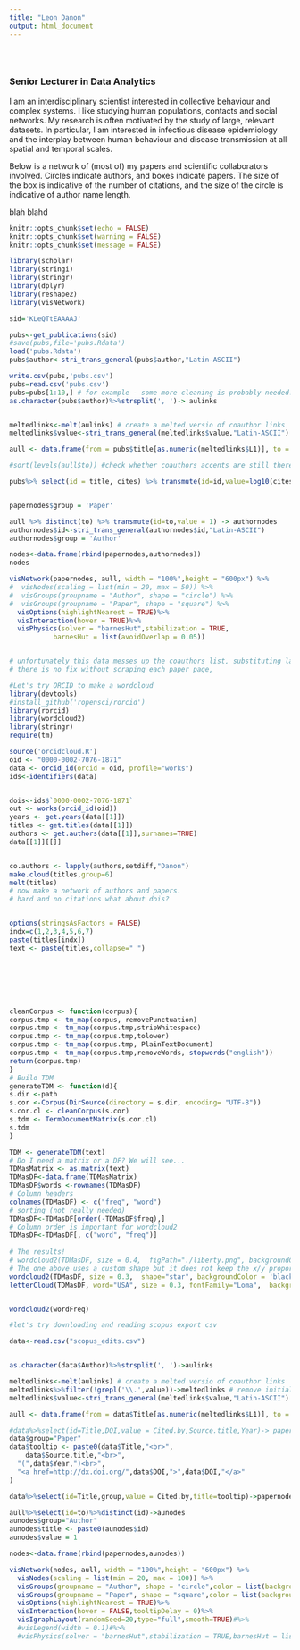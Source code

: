 ```yaml
---
title: "Leon Danon"
output: html_document
---
```


<style type="text/css">
.title {
  display: none;
}

#getting-started img {
  margin-right: 10px;
}

</style>

<div class="row" style="padding-top: 30px;">
<div class="col-sm-6">

### Senior Lecturer in Data Analytics {style="padding-top: 0px;"}

I am an interdisciplinary scientist interested in collective behaviour and complex systems. I like studying human populations, contacts and social networks. My research is often motivated by the study of large, relevant datasets. In particular, I am interested in infectious disease epidemiology and the interplay between human behaviour and disease transmission at all spatial and temporal scales. 

Below is a network of (most of)  my papers and scientific collaborators involved. Circles indicate authors, and boxes indicate papers. The size of the box is indicative of the number of citations, and the size of the circle is indicative of author name length. 

<!--/div-->
<!--<div class="col-sm-6"-->


blah blahd
<!--[](images/RMarkdownOutputFormats.png)-->
<!-- comment -->
```r
knitr::opts_chunk$set(echo = FALSE)
knitr::opts_chunk$set(warning = FALSE)
knitr::opts_chunk$set(message = FALSE)
```
```r
library(scholar)
library(stringi)
library(stringr)
library(dplyr)
library(reshape2)
library(visNetwork)
```
```r

sid='KLeQTtEAAAAJ'

pubs<-get_publications(sid)
#save(pubs,file='pubs.Rdata')
load('pubs.Rdata')
pubs$author<-stri_trans_general(pubs$author,"Latin-ASCII")

write.csv(pubs,'pubs.csv')
pubs=read.csv('pubs.csv')
pubs=pubs[1:10,] # for example - some more cleaning is probably needed!!
as.character(pubs$author)%>%strsplit(', ')-> aulinks


meltedlinks<-melt(aulinks) # create a melted versio of coauthor links
meltedlinks$value<-stri_trans_general(meltedlinks$value,"Latin-ASCII") # get rid of annoying accents

aull <- data.frame(from = pubs$title[as.numeric(meltedlinks$L1)], to = meltedlinks$value) # make link list for authors

#sort(levels(aull$to)) #check whether coauthors accents are still there or have been removed. 

pubs%>% select(id = title, cites) %>% transmute(id=id,value=log10(cites)+1)->papernodes


papernodes$group = 'Paper'

aull %>% distinct(to) %>% transmute(id=to,value = 1) -> authornodes
authornodes$id<-stri_trans_general(authornodes$id,"Latin-ASCII")
authornodes$group = 'Author'

nodes<-data.frame(rbind(papernodes,authornodes))
nodes

visNetwork(papernodes, aull, width = "100%",height = "600px") %>%
#  visNodes(scaling = list(min = 20, max = 50)) %>%
#  visGroups(groupname = "Author", shape = "circle") %>%
#  visGroups(groupname = "Paper", shape = "square") %>%
  visOptions(highlightNearest = TRUE)%>% 
  visInteraction(hover = TRUE)%>%
  visPhysics(solver = "barnesHut",stabilization = TRUE,
           barnesHut = list(avoidOverlap = 0.05))


# unfortunately this data messes up the coauthors list, substituting large coauthor list with "..." annoying!
# there is no fix without scraping each paper page,
```

```r
#Let's try ORCID to make a wordcloud
library(devtools)
#install_github('ropensci/rorcid')
library(rorcid)
library(wordcloud2)
library(stringr)
require(tm)

source('orcidcloud.R')
oid <- "0000-0002-7076-1871"
data <- orcid_id(orcid = oid, profile="works")
ids<-identifiers(data)


dois<-ids$`0000-0002-7076-1871`
out <- works(orcid_id(oid))
years <- get.years(data[[1]])
titles <- get.titles(data[[1]])
authors <- get.authors(data[[1]],surnames=TRUE)
data[[1]][[]]


co.authors <- lapply(authors,setdiff,"Danon")
make.cloud(titles,group=6)
melt(titles)
# now make a network of authors and papers. 
# hard and no citations what about dois?



```


```r
options(stringsAsFactors = FALSE)
indx=c(1,2,3,4,5,6,7)
paste(titles[indx])
text <- paste(titles,collapse=" ")







cleanCorpus <- function(corpus){
corpus.tmp <- tm_map(corpus, removePunctuation)
corpus.tmp <- tm_map(corpus.tmp,stripWhitespace)
corpus.tmp <- tm_map(corpus.tmp,tolower)
corpus.tmp <- tm_map(corpus.tmp, PlainTextDocument)
corpus.tmp <- tm_map(corpus.tmp,removeWords, stopwords("english"))
return(corpus.tmp)
}
# Build TDM
generateTDM <- function(d){
s.dir <-path
s.cor <-Corpus(DirSource(directory = s.dir, encoding= "UTF-8"))
s.cor.cl <- cleanCorpus(s.cor)
s.tdm <- TermDocumentMatrix(s.cor.cl)
s.tdm
}

TDM <- generateTDM(text)
# Do I need a matrix or a DF? We will see...
TDMasMatrix <- as.matrix(text)
TDMasDF<-data.frame(TDMasMatrix)
TDMasDF$words <-rownames(TDMasDF)
# Column headers
colnames(TDMasDF) <- c("freq", "word")
# sorting (not really needed)
TDMasDF<-TDMasDF[order(-TDMasDF$freq),]
# Column order is important for wordcloud2
TDMasDF<-TDMasDF[, c("word", "freq")]
 
# The results!
# wordcloud2(TDMasDF, size = 0.4,  figPath="./liberty.png", backgroundColor = 'black', fontFamily="Loma")
# The one above uses a custom shape but it does not keep the x/y proportions
wordcloud2(TDMasDF, size = 0.3,  shape="star", backgroundColor = 'black', fontFamily="Loma")
letterCloud(TDMasDF, word="USA", size = 0.3, fontFamily="Loma",  backgroundColor = 'black')


wordcloud2(wordFreq)


```


```r
#let's try downloading and reading scopus export csv

data<-read.csv("scopus_edits.csv")


as.character(data$Author)%>%strsplit(', ')->aulinks

meltedlinks<-melt(aulinks) # create a melted versio of coauthor links
meltedlinks%>%filter(!grepl('\\.',value))->meltedlinks # remove initials. 
meltedlinks$value<-stri_trans_general(meltedlinks$value,"Latin-ASCII") # get rid of annoying accents

aull <- data.frame(from = data$Title[as.numeric(meltedlinks$L1)], to = meltedlinks$value) # make link list for authors and papers. 

#data%>%select(id=Title,DOI,value = Cited.by,Source.title,Year)-> papernodes
data$group="Paper"
data$tooltip <- paste0(data$Title,"<br>",
    data$Source.title,"<br>",
  "(",data$Year,")<br>",
  "<a href=http://dx.doi.org/",data$DOI,">",data$DOI,"</a>"
)

data%>%select(id=Title,group,value = Cited.by,title=tooltip)->papernodes

aull%>%select(id=to)%>%distinct(id)->aunodes
aunodes$group="Author"
aunodes$title <- paste0(aunodes$id)
aunodes$value = 1

nodes<-data.frame(rbind(papernodes,aunodes))

visNetwork(nodes, aull, width = "100%",height = "600px") %>%
  visNodes(scaling = list(min = 20, max = 100)) %>%
  visGroups(groupname = "Author", shape = "circle",color = list(background = 'pink',border = 'red')) %>%
  visGroups(groupname = "Paper", shape = "square",color = list(background = 'grey', border = 'black')) %>%
  visOptions(highlightNearest = TRUE)%>% 
  visInteraction(hover = FALSE,tooltipDelay = 0)%>%
  visIgraphLayout(randomSeed=20,type="full",smooth=TRUE)#%>%
  #visLegend(width = 0.1)#%>%
  #visPhysics(solver = "barnesHut",stabilization = TRUE,barnesHut = list(avoidOverlap = 0.05))

```

